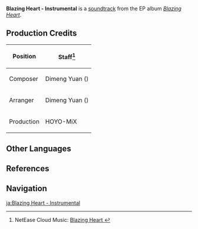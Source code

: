 {{Stub}}
{{Soundtrack Infobox
|image          = Blazing Heart.png
|album          = Blazing Heart (Album)
|number         = 05
|featured       = 
|featured2      = 
|featured3      = 
|featured_disc  = 
|featured_disc2 = 
|featured_disc3 = 
|youtube_id     = 8d5cM3RrSKI
|spotify_id     = 1nsZ6tUDxgwT2w1D1TD05k
|previous       = Blazing Heart - Korean Version
|next           = 
}}
'''Blazing Heart - Instrumental''' is a [[soundtrack]] from the EP album ''[[Blazing Heart (Album)|Blazing Heart]]''.

==Production Credits==
{| class="wikitable"
! Position
! Staff<ref>NetEase Cloud Music: [https://music.163.com/#/song?id=2662251972 Blazing Heart {{zh|伴奏}}]</ref>
|-
! Composer
| Dimeng Yuan ({{zh|苑迪萌}})
|-
! Arranger
| Dimeng Yuan ({{zh|苑迪萌}})
|-
! Production
| HOYO-MiX
|}
<!--
==Gallery==
<gallery>
</gallery>
-->

==Other Languages==
{{Other Languages
|en       = Blazing Heart - Instrumental
}}

==References==
{{Reflist}}

==Navigation==
{{Soundtrack Navbox|Blazing Heart (Album)}}

[[ja:Blazing Heart - Instrumental]]